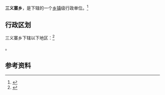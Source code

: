 {{中国乡级行政区|41/02/25/201/000}}

'''三义寨乡'''，是{{PRC admin/fullname|41/02/25/201/000|3}}下辖的一个[[乡镇|乡镇]]级行政单位。<ref>{{PRC admin/ref sgc|{{PRC admin/parent|41/02/25/201/000}}}}</ref>

== 行政区划 ==

三义寨乡下辖以下地区：<ref>{{PRC admin/ref sgc|41/02/25/201/000}}</ref>

{{PRC admin/children|41/02/25/201/000}}。

== 参考资料 ==

{{reflist}}

{{行政区划小作品}}
{{PRC admin/navcat|41/02/25/201/000}}